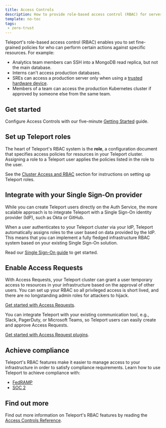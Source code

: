 ```yaml
---
title: Access Controls
description: How to provide role-based access control (RBAC) for servers, databases, Kubernetes clusters, and other resources in your infrastructure
template: no-toc
tags:
 - zero-trust
---
```


Teleport's role-based access control (RBAC) enables you to set fine-grained
policies for who can perform certain actions against specific resources. For
example:

- Analytics team members can SSH into a MongoDB read replica, but not the main
  database.
- Interns can't access production databases.
- SREs can access a production server only when using a [trusted hardware
  device](../../identity-governance/device-trust/guide.mdx).
- Members of a team can access the production Kubernetes cluster if approved by
  someone else from the same team.

## Get started

Configure Access Controls with our five-minute [Getting
Started](./getting-started.mdx) guide.

## Set up Teleport roles

The heart of Teleport's RBAC system is the **role**, a configuration document
that specifies access policies for resources in your Teleport cluster.
Assigning a role to a Teleport user applies the policies listed in the role to
the user.

See the [Cluster Access and RBAC](guides/guides.mdx) section for instructions on
setting up Teleport roles.

## Integrate with your Single Sign-On provider

While you can create Teleport users directly on the Auth Service, the more
scalable approach is to integrate Teleport with a Single Sign-On identity
provider (IdP), such as Okta or GitHub.

When a user authenticates to your Teleport cluster via your IdP, Teleport
automatically assigns roles to the user based on data provided by the IdP. This
means that you can implement a fully fledged infrastructure RBAC system based on
your existing Single Sign-On solution.

Read our [Single Sign-On guide](../../zero-trust-access/sso/sso.mdx) to get started.

## Enable Access Requests

With Access Requests, your Teleport cluster can grant a user temporary access to
resources in your infrastructure based on the approval of other users. You can
set up your RBAC so all privileged access is short lived, and there are no
longstanding admin roles for attackers to hijack.

[Get started with Access Requests](../../identity-governance/access-requests/access-requests.mdx).

You can integrate Teleport with your existing communication tool, e.g., Slack,
PagerDuty, or Microsoft Teams, so Teleport users can easily create and approve
Access Requests.

[Get started with Access Request plugins](../../identity-governance/access-request-plugins/access-request-plugins.mdx).

## Achieve compliance

Teleport's RBAC features make it easier to manage access to your infrastructure
in order to satisfy compliance requirements. Learn how to use Teleport to
achieve compliance with:

- [FedRAMP](../../zero-trust-access/compliance-frameworks/fedramp.mdx)
- [SOC 2](../../zero-trust-access/compliance-frameworks/soc2.mdx)

## Find out more

Find out more information on Teleport's RBAC features by reading the [Access
Controls Reference](../../reference/access-controls/roles.mdx).
